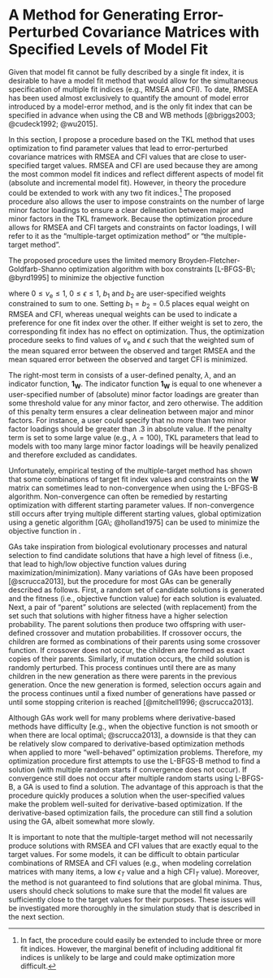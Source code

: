 
# A Method for Generating Error-Perturbed Covariance Matrices with Specified Levels of Model Fit

Given that model fit cannot be fully described by a single fit index, it is desirable to have a model fit method that would allow for the simultaneous specification of multiple fit indices (e.g., RMSEA and CFI). To date, RMSEA has been used almost exclusively to quantify the amount of model error introduced by a model-error method, and is the only fit index that can be specified in advance when using the CB and WB methods [@briggs2003; @cudeck1992; @wu2015]. 

In this section, I propose a procedure based on the TKL method that uses optimization to find parameter values that lead to error-perturbed covariance matrices with RMSEA and CFI values that are close to user-specified target values. RMSEA and CFI are used because they are among the most common model fit indices and reflect different aspects of model fit (absolute and incremental model fit). However, in theory the procedure could be extended to work with any two fit indices.[^more-than-two] The proposed procedure also allows the user to impose constraints on the number of large minor factor loadings to ensure a clear delineation between major and minor factors in the TKL framework. Because the optimization procedure allows for RMSEA and CFI targets and constraints on factor loadings, I will refer to it as the "multiple-target optimization method" or "the multiple-target method".

[^more-than-two]: In fact, the procedure could easily be extended to include three or more fit indices. However, the marginal benefit of including additional fit indices is unlikely to be large and could make optimization more difficult.

The proposed procedure uses the limited memory Broyden-Fletcher-Goldfarb-Shanno optimization algorithm with box constraints [L-BFGS-B\; @byrd1995] to minimize the objective function

\begin{equation}
G(\nu_\textrm{e}, \epsilon) = b_1 \frac{\left[ \varepsilon - \varepsilon_T \right]^2}{\varepsilon_T^2} + b_2 \frac{\left[ \textrm{CFI} - \textrm{CFI}_T \right]^2}{\left( 1 - \textrm{CFI}_T \right)^2} + \mathbf{1}_{\bm{W}} \lambda.
(\#eq:rmsea-cfi-obj-function)
\end{equation}

\noindent where $0 \leq \nu_\textrm{e} \leq 1$, $0 \leq \epsilon \leq 1$, $b_1$ and $b_2$ are user-specified weights constrained to sum to one. Setting $b_1 = b_2 = 0.5$ places equal weight on RMSEA and CFI, whereas unequal weights can be used to indicate a preference for one fit index over the other. If either weight is set to zero, the corresponding fit index has no effect on optimization. Thus, the optimization procedure seeks to find values of $\nu_\textrm{e}$ and $\epsilon$ such that the weighted sum of the mean squared error between the observed and target RMSEA and the mean squared error between the observed and target CFI is minimized.

The right-most term in \autoref{eq:rmsea-cfi-obj-function} consists of a user-defined penalty, $\lambda$, and an indicator function, $\mathbf{1}_{\bm{W}}$. The indicator function $\mathbf{1}_{\bm{W}}$ is equal to one whenever a user-specified number of (absolute) minor factor loadings are greater than some threshold value for any minor factor, and zero otherwise. The addition of this penalty term ensures a clear delineation between major and minor factors. For instance, a user could specify that no more than two minor factor loadings should be greater than .3 in absolute value. If the penalty term is set to some large value (e.g., $\lambda = 100$), TKL parameters that lead to models with too many large minor factor loadings will be heavily penalized and therefore excluded as candidates. 

Unfortunately, empirical testing of the multiple-target method has shown that some combinations of target fit index values and constraints on the $\mathbf{W}$ matrix can sometimes lead to non-convergence when using the L-BFGS-B algorithm. Non-convergence can often be remedied by restarting optimization with different starting parameter values. If non-convergence still occurs after trying multiple different starting values, global optimization using a genetic algorithm [GA\; @holland1975] can be used to minimize the objective function in \autoref{eq:rmsea-cfi-obj-function}. 

GAs take inspiration from biological evolutionary processes and natural selection to find candidate solutions that have a high level of fitness (i.e., that lead to high/low objective function values during maximization/minimization). Many variations of GAs have been proposed [@scrucca2013], but the procedure for most GAs can be generally described as follows. First, a random set of candidate solutions is generated and the fitness (i.e., objective function value) for each solution is evaluated. Next, a pair of "parent" solutions are selected (with replacement) from the set such that solutions with higher fitness have a higher selection probability. The parent solutions then produce two offspring with user-defined crossover and mutation probabilities. If crossover occurs, the children are formed as combinations of their parents using some crossover function. If crossover does not occur, the children are formed as exact copies of their parents. Similarly, if mutation occurs, the child solution is randomly perturbed. This process continues until there are as many children in the new generation as there were parents in the previous generation. Once the new generation is formed, selection occurs again and the process continues until a fixed number of generations have passed or until some stopping criterion is reached [@mitchell1996; @scrucca2013].

Although GAs work well for many problems where derivative-based methods have difficulty [e.g., when the objective function is not smooth or when there are local optima\; @scrucca2013], a downside is that they can be relatively slow compared to derivative-based optimization methods when applied to more "well-behaved" optimization problems. Therefore, my optimization procedure first attempts to use the L-BFGS-B method to find a solution (with multiple random starts if convergence does not occur). If convergence still does not occur after multiple random starts using L-BFGS-B, a GA is used to find a solution. The advantage of this approach is that the procedure quickly produces a solution when the user-specified values make the problem well-suited for derivative-based optimization. If the derivative-based optimization fails, the procedure can still find a solution using the GA, albeit somewhat more slowly.

It is important to note that the multiple-target method will not necessarily produce solutions with RMSEA and CFI values that are exactly equal to the target values. For some models, it can be difficult to obtain particular combinations of RMSEA and CFI values (e.g., when modeling correlation matrices with many items, a low $\epsilon_T$ value and a high $\textrm{CFI}_T$ value). Moreover, the method is not guaranteed to find solutions that are global minima. Thus, users should check solutions to make sure that the model fit values are sufficiently close to the target values for their purposes. These issues will be investigated more thoroughly in the simulation study that is described in the next section.
